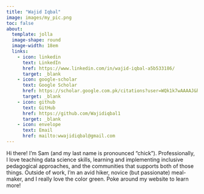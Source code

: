 ```yaml
---
title: "Wajid Iqbal"
image: images/my_pic.png
toc: false
about: 
  template: jolla
  image-shape: round
  image-width: 18em
  links:
    - icon: linkedin
      text: LinkedIn
      href: https://www.linkedin.com/in/wajid-iqbal-a5b533186/
      target: _blank
    - icon: google-scholar
      text: Google Scholar
      href: https://scholar.google.com.pk/citations?user=WQk1k7wAAAAJ&hl=en
      target: _blank
    - icon: github
      text: GitHub
      href: https://github.com/Wajidiqbal1
      target: _blank
    - icon: envelope
      text: Email
      href: mailto:wwajidiqbal@gmail.com
---
```


<!-- ::: {.small-text} -->

Hi there! I'm Sam (and my last name is pronounced "chick"). Professionally, I love teaching data science skills, learning and implementing inclusive pedagogical approaches, and the communities that supports both of those things. Outside of work, I'm an avid hiker, novice (but passionate) meal-maker, and I really love the color green. Poke around my website to learn more!

<!-- ::: -->
